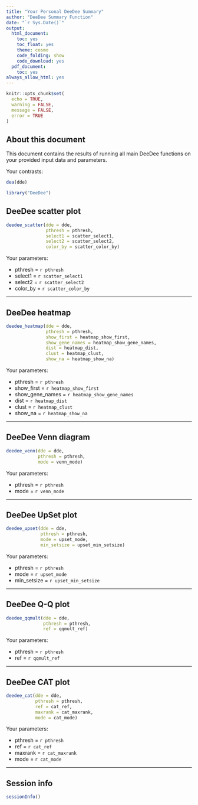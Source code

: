 ```yaml
---
title: "Your Personal DeeDee Summary"
author: "DeeDee Summary Function"
date: "`r Sys.Date()`"
output:
  html_document:
    toc: yes
    toc_float: yes
    theme: cosmo
    code_folding: show
    code_download: yes
  pdf_document:
    toc: yes
always_allow_html: yes
---
```


```r
knitr::opts_chunk$set(
  echo = TRUE,
  warning = FALSE,
  message = FALSE,
  error = TRUE
)
```

## About this document

This document contains the results of running all main DeeDee functions on your provided input data and parameters. 

Your contrasts:
```r
dea(dde)
```


```r
library("DeeDee")
```


## DeeDee scatter plot

```r
deedee_scatter(dde = dde,
               pthresh = pthresh,
               select1 = scatter_select1,
               select2 = scatter_select2,
               color_by = scatter_color_by)
```

Your parameters: 

* pthresh = `r pthresh` 
* select1 = `r scatter_select1`
* select2 = `r scatter_select2`
* color_by = `r scatter_color_by`

***

## DeeDee heatmap

```r
deedee_heatmap(dde = dde,
               pthresh = pthresh,
               show_first = heatmap_show_first,
               show_gene_names = heatmap_show_gene_names,
               dist = heatmap_dist,
               clust = heatmap_clust,
               show_na = heatmap_show_na)
```

Your parameters: 

* pthresh = `r pthresh` 
* show_first = `r heatmap_show_first`
* show_gene_names = `r heatmap_show_gene_names`
* dist = `r heatmap_dist`
* clust = `r heatmap_clust`
* show_na = `r heatmap_show_na`

***

## DeeDee Venn diagram

```r
deedee_venn(dde = dde,
            pthresh = pthresh,
            mode = venn_mode)
```

Your parameters: 

* pthresh = `r pthresh` 
* mode = `r venn_mode`

***

## DeeDee UpSet plot

```r
deedee_upset(dde = dde,
             pthresh = pthresh,
             mode = upset_mode,
             min_setsize = upset_min_setsize)
```

Your parameters: 

* pthresh = `r pthresh` 
* mode = `r upset_mode`
* min_setsize = `r upset_min_setsize`

***

## DeeDee Q-Q plot

```r
deedee_qqmult(dde = dde,
              pthresh = pthresh,
              ref = qqmult_ref)
```

Your parameters: 

* pthresh = `r pthresh`
* ref = `r qqmult_ref` 

***

## DeeDee CAT plot

```r
deedee_cat(dde = dde,
           pthresh = pthresh,
           ref = cat_ref,
           maxrank = cat_maxrank,
           mode = cat_mode)
```

Your parameters: 

* pthresh = `r pthresh` 
* ref = `r cat_ref`
* maxrank = `r cat_maxrank`
* mode = `r cat_mode`

***

## Session info {-}

```r
sessionInfo()
```
